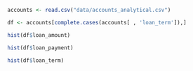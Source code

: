 ```{r}
accounts <- read.csv("data/accounts_analytical.csv")

df <- accounts[complete.cases(accounts[ , 'loan_term']),]

hist(df$loan_amount)

hist(df$loan_payment)

hist(df$loan_term)
```